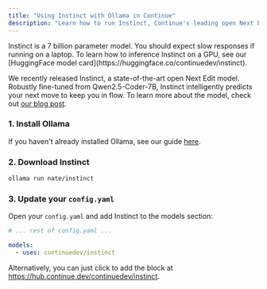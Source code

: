 ```yaml
---
title: "Using Instinct with Ollama in Continue"
description: "Learn how to run Instinct, Continue's leading open Next Edit model, on your own hardware with Ollama"
---
```


<Warning>
  Instinct is a 7 billion parameter model. You should expect slow responses if
  running on a laptop. To learn how to inference Instinct on a GPU, see our
  [HuggingFace model card](https://huggingface.co/continuedev/instinct).
</Warning>

We recently released Instinct, a state-of-the-art open Next Edit model. Robustly fine-tuned from Qwen2.5-Coder-7B, Instinct intelligently predicts your next move to keep you in flow. To learn more about the model, check out [our blog post](https://blog.continue.dev).

### 1. Install Ollama

If you haven't already installed Ollama, see our guide [here](./ollama-guide.mdx).

### 2. Download Instinct

```bash
ollama run nate/instinct
```

### 3. Update your `config.yaml`

Open your `config.yaml` and add Instinct to the models section:

```yaml
# ... rest of config.yaml ...

models:
  - uses: continuedev/instinct
```

Alternatively, you can just click to add the block at https://hub.continue.dev/continuedev/instinct.
